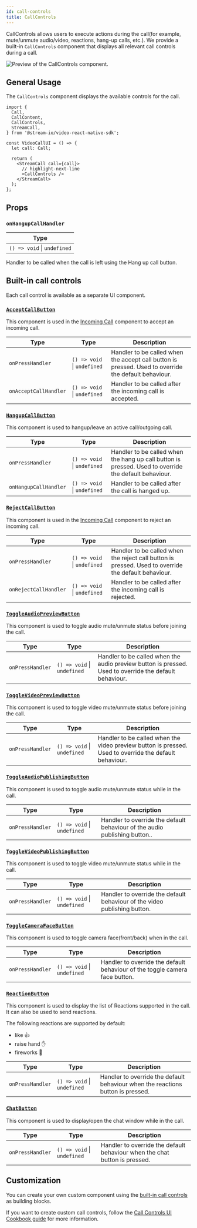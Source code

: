 ```yaml
---
id: call-controls
title: CallControls
---
```


CallControls allows users to execute actions during the call(for example, mute/unmute audio/video, reactions, hang-up calls, etc.).
We provide a built-in `CallControls` component that displays all relevant call controls during a call.

![Preview of the CallControls component.](../../assets/04-ui-components/call/call-controls/call-controls.png)

## General Usage

The `CallControls` component displays the available controls for the call.

```tsx
import {
  Call,
  CallContent,
  CallControls,
  StreamCall,
} from '@stream-io/video-react-native-sdk';

const VideoCallUI = () => {
  let call: Call;

  return (
    <StreamCall call={call}>
      // highlight-next-line
      <CallControls />
    </StreamCall>
  );
};
```

## Props

### `onHangupCallHandler`

| Type                        |
| --------------------------- |
| `() => void` \| `undefined` |

Handler to be called when the call is left using the Hang up call button.

## Built-in call controls

Each call control is available as a separate UI component.

### [`AcceptCallButton`](https://github.com/GetStream/stream-video-js/blob/main/packages/react-native-sdk/src/components/Call/CallControls/AcceptCallButton.tsx)

This component is used in the [Incoming Call](../incoming-call) component to accept an incoming call.

| Type                  | Type                        | Description                                                                                          |
| --------------------- | --------------------------- | ---------------------------------------------------------------------------------------------------- |
| `onPressHandler`      | `() => void` \| `undefined` | Handler to be called when the accept call button is pressed. Used to override the default behaviour. |
| `onAcceptCallHandler` | `() => void` \| `undefined` | Handler to be called after the incoming call is accepted.                                            |

### [`HangupCallButton`](https://github.com/GetStream/stream-video-js/blob/main/packages/react-native-sdk/src/components/Call/CallControls/HangupCallButton.tsx)

This component is used to hangup/leave an active call/outgoing call.

| Type                  | Type                        | Description                                                                                           |
| --------------------- | --------------------------- | ----------------------------------------------------------------------------------------------------- |
| `onPressHandler`      | `() => void` \| `undefined` | Handler to be called when the hang up call button is pressed. Used to override the default behaviour. |
| `onHangupCallHandler` | `() => void` \| `undefined` | Handler to be called after the call is hanged up.                                                     |

### [`RejectCallButton`](https://github.com/GetStream/stream-video-js/blob/main/packages/react-native-sdk/src/components/Call/CallControls/RejectCallButton.tsx)

This component is used in the [Incoming Call](../incoming-call) component to reject an incoming call.

| Type                  | Type                        | Description                                                                                          |
| --------------------- | --------------------------- | ---------------------------------------------------------------------------------------------------- |
| `onPressHandler`      | `() => void` \| `undefined` | Handler to be called when the reject call button is pressed. Used to override the default behaviour. |
| `onRejectCallHandler` | `() => void` \| `undefined` | Handler to be called after the incoming call is rejected.                                            |

### [`ToggleAudioPreviewButton`](https://github.com/GetStream/stream-video-js/blob/main/packages/react-native-sdk/src/components/Call/CallControls/ToggleAudioPreviewButton.tsx)

This component is used to toggle audio mute/unmute status before joining the call.

| Type             | Type                        | Description                                                                                            |
| ---------------- | --------------------------- | ------------------------------------------------------------------------------------------------------ |
| `onPressHandler` | `() => void` \| `undefined` | Handler to be called when the audio preview button is pressed. Used to override the default behaviour. |

### [`ToggleVideoPreviewButton`](https://github.com/GetStream/stream-video-js/blob/main/packages/react-native-sdk/src/components/Call/CallControls/ToggleVideoPreviewButton.tsx)

This component is used to toggle video mute/unmute status before joining the call.

| Type             | Type                        | Description                                                                                            |
| ---------------- | --------------------------- | ------------------------------------------------------------------------------------------------------ |
| `onPressHandler` | `() => void` \| `undefined` | Handler to be called when the video preview button is pressed. Used to override the default behaviour. |

### [`ToggleAudioPublishingButton`](https://github.com/GetStream/stream-video-js/blob/main/packages/react-native-sdk/src/components/Call/CallControls/ToggleAudioPublishingButton.tsx)

This component is used to toggle audio mute/unmute status while in the call.

| Type             | Type                        | Description                                                                |
| ---------------- | --------------------------- | -------------------------------------------------------------------------- |
| `onPressHandler` | `() => void` \| `undefined` | Handler to override the default behaviour of the audio publishing button.. |

### [`ToggleVideoPublishingButton`](https://github.com/GetStream/stream-video-js/blob/main/packages/react-native-sdk/src/components/Call/CallControls/ToggleVideoPublishingButton.tsx)

This component is used to toggle video mute/unmute status while in the call.

| Type             | Type                        | Description                                                               |
| ---------------- | --------------------------- | ------------------------------------------------------------------------- |
| `onPressHandler` | `() => void` \| `undefined` | Handler to override the default behaviour of the video publishing button. |

### [`ToggleCameraFaceButton`](https://github.com/GetStream/stream-video-js/blob/main/packages/react-native-sdk/src/components/Call/CallControls/ToggleCameraFaceButton.tsx)

This component is used to toggle camera face(front/back) when in the call.

| Type             | Type                        | Description                                                                 |
| ---------------- | --------------------------- | --------------------------------------------------------------------------- |
| `onPressHandler` | `() => void` \| `undefined` | Handler to override the default behaviour of the toggle camera face button. |

### [`ReactionButton`](https://github.com/GetStream/stream-video-js/blob/main/packages/react-native-sdk/src/components/Call/CallControls/ReactionButton.tsx)

This component is used to display the list of Reactions supported in the call. It can also be used to send reactions.

The following reactions are supported by default:

- like 👍
- raise hand ✋
- fireworks 🎉

| Type             | Type                        | Description                                                                     |
| ---------------- | --------------------------- | ------------------------------------------------------------------------------- |
| `onPressHandler` | `() => void` \| `undefined` | Handler to override the default behaviour when the reactions button is pressed. |

### [`ChatButton`](https://github.com/GetStream/stream-video-js/blob/main/packages/react-native-sdk/src/components/Call/CallControls/ChatButton.tsx)

This component is used to display/open the chat window while in the call.

| Type             | Type                        | Description                                                                |
| ---------------- | --------------------------- | -------------------------------------------------------------------------- |
| `onPressHandler` | `() => void` \| `undefined` | Handler to override the default behaviour when the chat button is pressed. |

## Customization

You can create your own custom component using the [built-in call controls](#built-in-call-controls) as building blocks.

If you want to create custom call controls, follow the [Call Controls UI Cookbook guide](../../../ui-cookbook/replacing-call-controls/) for more information.

